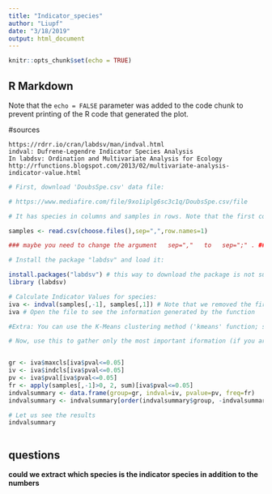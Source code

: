 ```yaml
---
title: "Indicator_species"
author: "Liupf"
date: "3/18/2019"
output: html_document
---
```


```r
knitr::opts_chunk$set(echo = TRUE)
```

## R Markdown
Note that the `echo = FALSE` parameter was added to the code chunk to prevent printing of the R code that generated the plot.

#sources
```
https://rdrr.io/cran/labdsv/man/indval.html
indval: Dufrene-Legendre Indicator Species Analysis
In labdsv: Ordination and Multivariate Analysis for Ecology
http://rfunctions.blogspot.com/2013/02/multivariate-analysis-indicator-value.html
```

```R
# First, download 'DoubsSpe.csv' data file:

# https://www.mediafire.com/file/9xo1iplg6sc3c1q/DoubsSpe.csv/file

# It has species in columns and samples in rows. Note that the first column indicates the type of habitat in which the species were sampled. Ok, now load 'DoubsSpe.csv' file into R:

samples <- read.csv(choose.files(),sep=",",row.names=1)

### maybe you need to change the argument   sep=","   to   sep=";" . ###
```

```r
# Install the package "labdsv" and load it:

install.packages("labdsv") # this way to download the package is not supported on all versions of R, ok?
library (labdsv)
```

```r
# Calculate Indicator Values for species:
iva <- indval(samples[,-1], samples[,1]) # Note that we removed the first column of the file on the first argument, because the types of sites are put on the second one.
iva # Open the file to see the information generated by the function

```

```r
#Extra: You can use the K-Means clustering method ('kmeans' function; see my other post about it) to generate groups if you have quantitative values for regions and want to define different types of habitat.

# Now, use this to gather only the most important iformation (if you are using a file with another name, change 'samples[,-1]' to "your file[,-1]"):


gr <- iva$maxcls[iva$pval<=0.05]
iv <- iva$indcls[iva$pval<=0.05]
pv <- iva$pval[iva$pval<=0.05]
fr <- apply(samples[,-1]>0, 2, sum)[iva$pval<=0.05]
indvalsummary <- data.frame(group=gr, indval=iv, pvalue=pv, freq=fr)
indvalsummary <- indvalsummary[order(indvalsummary$group, -indvalsummary$indval),]

# Let us see the results
indvalsummary



```

## questions
**could we extract which species is the indicator species in addition to the numbers**
```r


```

```r


```

```r


```

```r


```